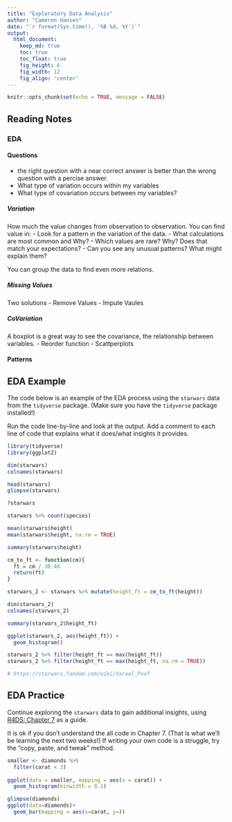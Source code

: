 ```yaml
---
title: "Exploratory Data Analysis"
author: "Cameron Hansen"
date: "`r format(Sys.time(), '%B %d, %Y')`"
output:
  html_document:  
    keep_md: true
    toc: true
    toc_float: true
    fig_height: 6
    fig_width: 12
    fig_align: 'center'
---
```


```r
knitr::opts_chunk$set(echo = TRUE, message = FALSE)
```

## Reading Notes

### EDA

#### Questions
 
- the right question with a near correct answer is better than the wrong question with a percise answer.
- What type of variation occurs within my variables
- What type of covariation occurs between my variables?

##### Variation
How much the  value changes from observation  to observation. You can find value in:
- Look for a pattern in the variation of the data.
- What calculations are most common and Why?
- Which values are rare? Why? Does that match your expectations?
- Can you see any unusual patterns? What might explain them?

You can group the data to find even more relations. 

##### Missing Values
Two solutions
- Remove Values
- Impute Vaules

##### CoVariation

A boxplot is a great way to see the covariance, the relationship between variables. 
- Reorder function
- Scattperplots

#### Patterns


## EDA Example

The code below is an example of the EDA process using the `starwars` data from the `tidyverse` package. (Make sure you have the `tidyverse` package installed!)

Run the code line-by-line and look at the output. Add a comment to each line of code that explains what it does/what insights it provides.

```r
library(tidyverse)
library(ggplot2)

dim(starwars)
colnames(starwars)

head(starwars)
glimpse(starwars)

?starwars

starwars %>% count(species)

mean(starwars$height)
mean(starwars$height, na.rm = TRUE)

summary(starwars$height)

cm_to_ft <- function(cm){
  ft = cm / 30.48
  return(ft)
}

starwars_2 <- starwars %>% mutate(height_ft = cm_to_ft(height)) 

dim(starwars_2)
colnames(starwars_2)

summary(starwars_2$height_ft)

ggplot(starwars_2, aes(height_ft)) + 
  geom_histogram()

starwars_2 %>% filter(height_ft == max(height_ft))
starwars_2 %>% filter(height_ft == max(height_ft, na.rm = TRUE))

# https://starwars.fandom.com/wiki/Yarael_Poof
```

## EDA Practice

Continue exploring the `starwars` data to gain additional insights, using [R4DS: Chapter 7](https://r4ds.had.co.nz/exploratory-data-analysis.html) as a guide.

It is ok if you don't understand the all code in Chapter 7. (That is what we'll be learning the next two weeks!) If writing your own code is a struggle, try the "copy, paste, and tweak" method.

```r
smaller <- diamonds %>% 
  filter(carat < 3)
  
ggplot(data = smaller, mapping = aes(x = carat)) +
  geom_histogram(binwidth = 0.1)
```

```r
glimpse(diamonds)
ggplot(data=diamonds)+
  geom_bar(mapping = aes(x=carat, y=))
```
